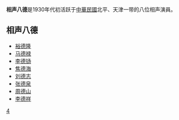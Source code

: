 {{unreferenced|time=2012-02-07T07:00:02+00:00}}
'''相声八德'''是1930年代初活跃于[[中華民國|中華民國]]北平、天津一带的八位相声演員。

==相声八德==
*[[裕德隆|裕德隆]]
*[[马德禄|马德禄]]
*[[李德钖|李德钖]]
*[[焦德海|焦德海]]
*[[刘德志|刘德志]]
*[[张德泉|张德泉]]
*[[周德山|周德山]]
*[[李德祥|李德祥]]

{{Artist-stub}}
[[Category:相声演员|4]]